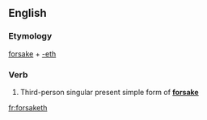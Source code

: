 ==English==

===Etymology===
[[forsake]] + [[-eth]]

===Verb===
{{en-verb form}}

# {{archaic}} Third-person singular present simple form of '''[[forsake]]'''

[[fr:forsaketh]]